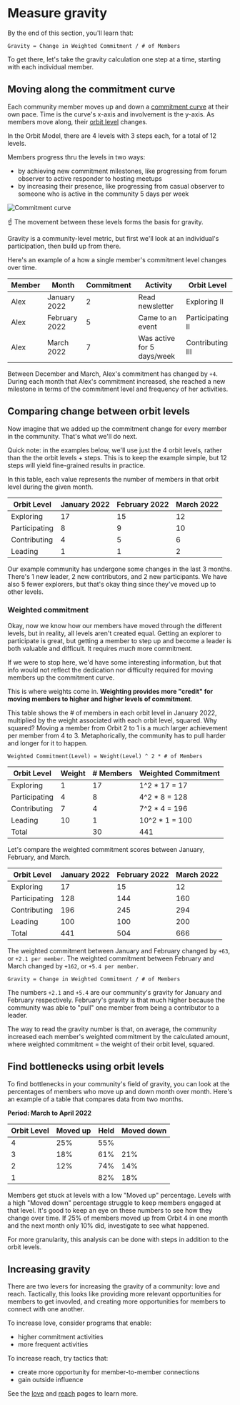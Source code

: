 # Measure gravity

By the end of this section, you'll learn that:

```
Gravity = Change in Weighted Commitment / # of Members
```

To get there, let's take the gravity calculation one step at a time, starting with each
individual member.

## Moving along the commitment curve

Each community member moves up and down a [commitment curve](/love) at
their own pace. Time is the curve's x-axis and involvement is the y-axis. As
members move along, their [orbit level](/love/orbit-levels) changes.

In the Orbit Model, there are 4
levels with 3 steps each, for a total of 12 levels.

Members progress thru the levels in two ways:

- by achieving new commitment milestones, like progressing from forum observer to active responder to hosting meetups
- by increasing their presence, like progressing from casual observer to someone who is active in the community 5 days per week

![Commitment curve](../commitment-curve.jpg)

☝️ The movement between these levels forms the basis for gravity.

Gravity is a community-level metric, but first we'll look at an individual's participation, then build up from there.

Here's an
example of a how a single member's commitment level changes over time.

| Member | Month         | Commitment | Activity                   | Orbit Level      |
| ------ | ------------- | ---------- | -------------------------- | ---------------- |
| Alex   | January 2022  | 2          | Read newsletter            | Exploring II     |
| Alex   | February 2022 | 5          | Came to an event           | Participating II |
| Alex   | March 2022    | 7          | Was active for 5 days/week | Contributing III |

Between December and March, Alex's commitment has changed by `+4`. During each
month that Alex's commitment increased, she reached a new milestone in terms of
the commitment level and frequency of her activities.

## Comparing change between orbit levels

Now imagine that we added up the commitment change for every member in the
community. That's what we'll do next.

Quick note: in the examples below, we'll use just the 4 orbit levels, rather than the the
orbit levels + steps. This is to keep the example simple, but 12 steps will
yield fine-grained results in practice.

In this table, each value represents the number of members in that orbit level
during the given month.

| Orbit Level   | January 2022 | February 2022 | March 2022 |
| ------------- | ------------ | ------------- | ---------- |
| Exploring     | 17           | 15            | 12         |
| Participating | 8            | 9             | 10         |
| Contributing  | 4            | 5             | 6          |
| Leading       | 1            | 1             | 2          |

Our example community has undergone some changes in the last 3 months. There's 1
new leader, 2 new contributors, and 2 new participants. We have also 5 fewer
explorers, but that's okay thing since they've moved up to other levels.

### Weighted commitment

Okay, now we know how our members have moved through the different levels, but in reality, all levels aren't created equal. Getting an explorer to participate is great, but getting a member to step up and become a leader is both valuable and difficult. It requires _much_ more commitment.

If we were to stop here, we'd have some interesting information, but that info would not reflect the dedication nor difficulty required for moving members up the commitment curve.

This is where weights come in. **Weighting provides more "credit" for moving members to higher and higher levels of commitment**.

This table shows the # of members in each orbit level in January 2022, multiplied by
the weight associated with each orbit level, squared. Why squared? Moving a member from
Orbit 2 to 1 is a much larger achievement per member from 4 to 3. Metaphorically, the
community has to pull harder and longer for it to happen.

```
Weighted Commitment(Level) = Weight(Level) ^ 2 * # of Members
```

| Orbit Level   | Weight | # Members | Weighted Commitment |
| ------------- | ------ | --------- | ------------------- |
| Exploring     | 1      | 17        | 1^2 \* 17 = 17      |
| Participating | 4      | 8         | 4^2 \* 8 = 128      |
| Contributing  | 7      | 4         | 7^2 \* 4 = 196      |
| Leading       | 10     | 1         | 10^2 \* 1 = 100     |
| Total         |        | 30        | 441                 |

Let's compare the weighted commitment scores between January, February, and March.

| Orbit Level   | January 2022 | February 2022 | March 2022 |
| ------------- | ------------ | ------------- | ---------- |
| Exploring     | 17           | 15            | 12         |
| Participating | 128          | 144           | 160        |
| Contributing  | 196          | 245           | 294        |
| Leading       | 100          | 100           | 200        |
| Total         | 441          | 504           | 666        |

The weighted commitment between January and February changed by `+63`, or `+2.1 per member`. The weighted commitment between February and March changed by
`+162`, or `+5.4 per member`.

```
Gravity = Change in Weighted Commitment / # of Members
```

The numbers `+2.1` and `+5.4` are our community's gravity for January and
February respectively. February's gravity is that much higher because the
community was able to "pull" one member from being a contributor to a leader.

The way to read the gravity number is that, on average, the community increased
each member's weighted commitment by the calculated amount, where weighted
commitment = the weight of their orbit level, squared.

## Find bottlenecks using orbit levels

To find bottlenecks in your community's field of gravity, you can look at
the percentages of members who move up and down month over month. Here's an
example of a table that compares data from two months.

**Period: March to April 2022**

| Orbit Level | Moved up | Held | Moved down |
| ----------- | -------- | ---- | ---------- |
| 4           | 25%      | 55%  |            |
| 3           | 18%      | 61%  | 21%        |
| 2           | 12%      | 74%  | 14%        |
| 1           |          | 82%  | 18%        |

Members get stuck at levels with a low "Moved up" percentage. Levels with a high
"Moved down" percentage struggle to keep members engaged at that level. It's
good to keep an eye on these numbers to see how they change over time. If 25% of
members moved up from Orbit 4 in one month and the next month only 10% did,
investigate to see what happened.

For more granularity, this analysis can be done with steps in addition to the
orbit levels.

## Increasing gravity

There are two levers for increasing the gravity of a community: love and reach. Tactically, this looks like providing more relevant opportunities for members to get invovled, and creating more opportunities for members to connect with one another.

To increase love, consider programs that enable:

- higher commitment activities
- more frequent activities

To increase reach, try tactics that:

- create more opportunity for member-to-member connections
- gain outside influence

See the [love](/love) and [reach](/reach) pages to learn more.
